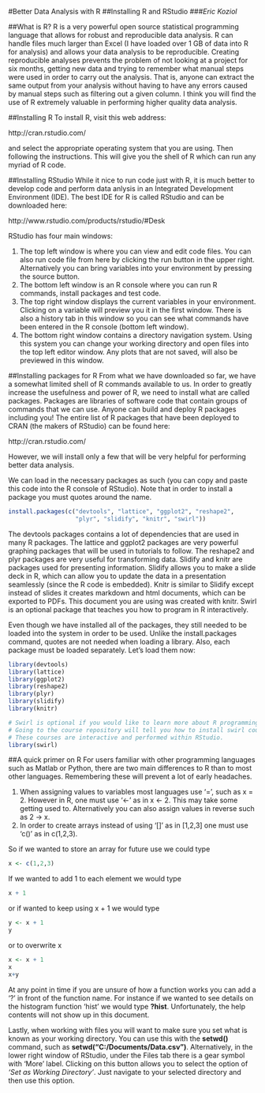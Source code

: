 
#Better Data Analysis with R
##Installing R and RStudio
###*Eric Koziol*

##What is R?
R is a very powerful open source statistical programming language that allows for robust and reproducible
data analysis.  R can handle files much larger than Excel (I have loaded over 1 GB of data into R for analysis) and allows your data analysis to be reproducible.  Creating reproducible analyses prevents the problem of not looking at a project for six months, getting new data and trying to remember what manual steps were used in order to carry out the analysis.  That is, anyone can extract the same output from your analysis without having to have any errors caused by manual steps such as filtering out a given column.  I think you will find the use of R extremely valuable in performing higher quality data analysis.

##Installing R
To install R, visit this web address:

http://cran.rstudio.com/

and select the appropriate operating system that you are using.  Then following the instructions.  This will give
you the shell of R which can run any myriad of R code.

##Installing RStudio
While it nice to run code just with R, it is much better to develop code and perform data anlysis in an 
Integrated Development Environment (IDE).  The best IDE for R is called RStudio and can be downloaded here:

http://www.rstudio.com/products/rstudio/#Desk

RStudio has four main windows:

1.  The top left window is where you can view and edit code files.  You can also run code file from here by clicking the run button in the upper right.  Alternatively you can bring variables into your environment by pressing the source button.
2.  The bottom left window is an R console where you can run R commands, install packages and test code.
3.  The top right window displays the current variables in your environment.  Clicking on a variable will preview you it in the first window.  There is also a history tab in this window so you can see what commands have been entered in the R console (bottom left window).
4.  The bottom right window contains a directory navigation system.  Using this system you can change your working directory and open files into the top left editor window.  Any plots that are not saved, will also be previewed in this window.

##Installing packages for R
From what we have downloaded so far, we have a somewhat limited shell of R commands available to us.  In order to greatly increase the usefulness and power of R, we need to install what are called packages.  Packages are libraries of software code that contain groups of commands that we can use.  Anyone can build and deploy R packages including you!  The entire list of R packages that have been deployed to CRAN (the makers of RStudio) can be found here:

http://cran.rstudio.com/

However, we will install only a few that will be very helpful for performing better data analysis.

We can load in the necessary packages as such (you can copy and paste this code into the R console of RStudio).  Note that in order to install a package you must quotes around the name.

```r
install.packages(c("devtools", "lattice", "ggplot2", "reshape2", 
                   "plyr", "slidify", "knitr", "swirl"))
```


The devtools packages contains a lot of dependencies that are used in many R packages.  The lattice and ggplot2 packages are very powerful graphing packages that will be used in tutorials to follow.  The reshape2 and plyr packages are very useful for transforming data.  Slidify and knitr are packages used for presenting information.  Slidify allows you to make a slide deck in R, which can allow you to update the data in a presentation seamlessly (since the R code is embedded).  Knitr is similar to Slidify except instead of slides it creates markdown and html documents, which can be exported to PDFs.  This document you are using was created with knitr.  Swirl is an optional package that teaches you how to program in R interactively.

Even though we have installed all of the packages, they still needed to be loaded into the system in order to be used. Unlike the install.packages command, quotes are not needed when loading a library.  Also, each package must be loaded separately. Let's load them now:

```r
library(devtools)
library(lattice)
library(ggplot2)
library(reshape2)
library(plyr)
library(slidify)
library(knitr)

# Swirl is optional if you would like to learn more about R programming.  
# Going to the course repository will tell you how to install swirl courses.  
# These courses are interactive and performed within RStudio.
library(swirl)
```

##A quick primer on R
For users familiar with other programming languages such as Matlab or Python, there are two main differences to R than to most other languages.  Remembering these will prevent a lot of early headaches.

1.  When assigning values to variables most languages use '=', such as x = 2.  However in R, one must use '<-' as in x <- 2.  This may take some getting used to.  Alternatively you can also assign values in reverse such as 2 -> x.
2.  In order to create arrays instead of using '[]' as in [1,2,3] one must use 'c()' as in c(1,2,3).

So if we wanted to store an array for future use we could type

```r
x <- c(1,2,3)
```

If we wanted to add 1 to each element we would type

```r
x + 1
```

or if wanted to keep using x + 1 we would type

```r
y <- x + 1
y
```

or to overwrite x

```r
x <- x + 1
x
x+y
```


At any point in time if you are unsure of how a function works you can add a '?' in front of the function name.  For instance if we wanted to see details on the histogram function 'hist' we would type **?hist**.  Unfortunately, the help contents will not show up in this document.

Lastly, when working with files you will want to make sure you set what is known as your working directory.  You can use this with the **setwd()** command, such as **setwd("C:/Documents/Data.csv")**.  Alternatively, in the lower right window of RStudio, under the Files tab there is a gear symbol with 'More' label.  Clicking on this button allows you to select the option of *'Set as Working Directory'*.  Just navigate to your selected directory and then use this option.


